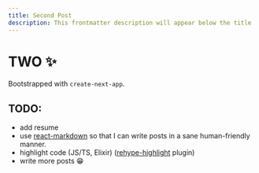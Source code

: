 ```yaml
---
title: Second Post
description: This frontmatter description will appear below the title
---
```


# TWO ✨

Bootstrapped with `create-next-app`.

## TODO:
- add resume
- use [react-markdown](https://github.com/remarkjs/react-markdown) so that I can write posts in a sane human-friendly manner.
- highlight code (JS/TS, Elixir) ([rehype-highlight](https://github.com/rehypejs/rehype-highlight) plugin)
- write more posts 😁 
